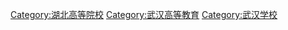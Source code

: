 {{Commonscat|Universities and colleges in Wuhan}}

[[Category:湖北高等院校|Category:湖北高等院校]]
[[Category:武汉高等教育|Category:武汉高等教育]]
[[Category:武汉学校|Category:武汉学校]]